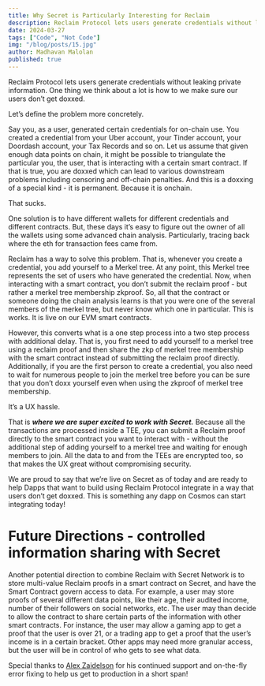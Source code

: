 ```yaml
---
title: Why Secret is Particularly Interesting for Reclaim
description: Reclaim Protocol lets users generate credentials without leaking private information. One thing we think about a lot is how to we make sure our users don’t get doxxed.
date: 2024-03-27
tags: ["Code", "Not Code"]
img: "/blog/posts/15.jpg"
author: Madhavan Malolan
published: true
---
```


Reclaim Protocol lets users generate credentials without leaking private information. One thing we think about a lot is how to we make sure our users don’t get doxxed.

Let’s define the problem more concretely.

Say you, as a user, generated certain credentials for on-chain use. You created a credential from your Uber account, your Tinder account, your Doordash account, your Tax Records and so on. Let us assume that given enough data points on chain, it might be possible to triangulate the particular you, the user, that is interacting with a certain smart contract. If that is true, you are doxxed which can lead to various downstream problems including censoring and off-chain penalties. And this is a doxxing of a special kind - it is permanent. Because it is onchain.

That sucks.

One solution is to have different wallets for different credentials and different contracts. But, these days it’s easy to figure out the owner of all the wallets using some advanced chain analysis. Particularly, tracing back where the eth for transaction fees came from.

Reclaim has a way to solve this problem. That is, whenever you create a credential, you add yourself to a Merkel tree. At any point, this Merkel tree represents the set of users who have generated the credential. Now, when interacting with a smart contract, you don’t submit the reclaim proof - but rather a merkel tree membership zkproof. So, all that the contract or someone doing the chain analysis learns is that you were one of the several members of the merkel tree, but never know which one in particular. This is works. It is live on our EVM smart contracts.

However, this converts what is a one step process into a two step process with additional delay. That is, you first need to add yourself to a merkel tree using a reclaim proof and then share the zkp of merkel tree membership with the smart contract instead of submitting the reclaim proof directly. Additionally, if you are the first person to create a credential, you also need to wait for numerous people to join the merkel tree before you can be sure that you don’t doxx yourself even when using the zkproof of merkel tree membership.

It’s a UX hassle.

That is _**where we are super excited to work with Secret.**_ Because all the transactions are processed inside a TEE, you can submit a Reclaim proof directly to the smart contract you want to interact with - without the additional step of adding yourself to a merkel tree and waiting for enough members to join. All the data to and from the TEEs are encrypted too, so that makes the UX great without compromising security.

We are proud to say that we’re live on Secret as of today and are ready to help Dapps that want to build using Reclaim Protocol integrate in a way that users don’t get doxxed. This is something any dapp on Cosmos can start integrating today!

# Future Directions - controlled information sharing with Secret

Another potential direction to combine Reclaim with Secret Network is to store multi-value Reclaim proofs in a smart contract on Secret, and have the Smart Contract govern access to data. For example, a user may store proofs of several different data points, like their age, their audited income, number of their followers on social networks, etc. The user may than decide to allow the contract to share certain parts of the information with other smart contracts. For instance, the user may allow a gaming app to get a proof that the user is over 21, or a trading app to get a proof that the user’s income is in a certain bracket. Other apps may need more granular access, but the user will be in control of who gets to see what data.

Special thanks to [Alex Zaidelson](https://twitter.com/azaidelson?ref_src=twsrc%5Egoogle%7Ctwcamp%5Eserp%7Ctwgr%5Eauthor) for his continued support and on-the-fly error fixing to help us get to production in a short span!
